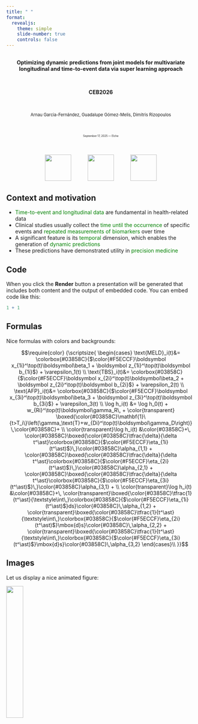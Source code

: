 ```yaml
---
title: " "
format:
  revealjs:
    theme: simple
    slide-number: true
    controls: false
---
```


## <!-- This creates a slide without a visible heading -->

::: {style="text-align: center;"}
[Optimizing dynamic predictions from joint models for multivariate longitudinal and time-to-event data via super learning approach]{style="font-size: 100%; font-weight: bold;"}

<br>

[CEB2026]{style="font-size: 100%; font-weight: bold;"}

<br>

[Arnau Garcia-Fernández, Guadalupe Gómez-Melis, Dimitris Rizopoulos]{style="font-size: 80%;"}

<br>

[September 17, 2025 --- Elche]{style="font-size: 50%;"}

<br>

<img src="images/Erasmus.png" style="height:70px; margin: 0 20px;"/> <img src="images/grbio.png" style="height:70px; margin: 0 20px;"/> <img src="images/upc.png" style="height:70px; margin: 0 20px;"/>
:::

## Context and motivation

-   [Time-to-event and longitudinal data]{style="color:green;"} are fundamental in health-related data
-   Clinical studies usually collect the [time until the occurrence]{style="color:green;"} of specific events and [repeated measurements of biomarkers]{style="color:green;"} over time
-   A significant feature is its [temporal]{style="color:green;"} dimension, which enables the generation of [dynamic predictions]{style="color:green;"}
-   These predictions have demonstrated utility in [precision medicine]{style="color:green;"}

## Code

When you click the **Render** button a presentation will be generated that includes both content and the output of embedded code. You can embed code like this:

```r
1 + 1
```

## Formulas

Nice formulas with colors and backgrounds:

$$\require{color}
{\scriptsize{
\begin{cases}
\text{MELD}_i(t)&= \colorbox{#03858C}{$\color{#F5ECCF}\boldsymbol x_{1i}^\top(t)\boldsymbol\beta_1 + \boldsymbol z_{1i}^\top(t)\boldsymbol b_{1i}$} + \varepsilon_1(t) \\
\text{TBS}_i(t)&= \colorbox{#03858C}{$\color{#F5ECCF}\boldsymbol x_{2i}^\top(t)\boldsymbol\beta_2 + \boldsymbol z_{2i}^\top(t)\boldsymbol b_{2i}$} + \varepsilon_2(t) \\
\text{AFP}_i(t)&= \colorbox{#03858C}{$\color{#F5ECCF}\boldsymbol x_{3i}^\top(t)\boldsymbol\beta_3 + \boldsymbol z_{3i}^\top(t)\boldsymbol b_{3i}$} + \varepsilon_3(t) \\
\log h_i(t) &= \log h_0(t) + w_{Ri}^\top(t)\boldsymbol\gamma_R\, + \color{transparent} \boxed{\color{#03858C}\mathbf{1}\{t>T_i\}\left(\gamma_\text{T}+w_{Di}^\top(t)\boldsymbol\gamma_D\right)} \,\color{#03858C}+ \\
\color{transparent}\log h_i(t) &\color{#03858C}+\, \color{#03858C}\boxed{\color{#03858C}\tfrac{\delta}{\delta t^\ast}\colorbox{#03858C}{$\color{#F5ECCF}\eta_{1i}(t^\ast)$}\,}\color{#03858C}\alpha_{1,1} + \color{#03858C}\boxed{\color{#03858C}\tfrac{\delta}{\delta t^\ast}\colorbox{#03858C}{$\color{#F5ECCF}\eta_{2i}(t^\ast)$}\,}\color{#03858C}\alpha_{2,1} + \color{#03858C}\boxed{\color{#03858C}\tfrac{\delta}{\delta t^\ast}\colorbox{#03858C}{$\color{#F5ECCF}\eta_{3i}(t^\ast)$}\,}\color{#03858C}\alpha_{3,1} + \\
\color{transparent}\log h_i(t) &\color{#03858C}+\, \color{transparent}\boxed{\color{#03858C}\tfrac{1}{t^\ast}{\textstyle\int\,}\colorbox{#03858C}{$\color{#F5ECCF}\eta_{1i}(t^\ast)$}ds}\color{#03858C}\,\alpha_{1,2} + \color{transparent}\boxed{\color{#03858C}\tfrac{1}{t^\ast}{\textstyle\int\,}\colorbox{#03858C}{$\color{#F5ECCF}\eta_{2i}(t^\ast)$}\mbox{d}s}\color{#03858C}\,\alpha_{2,2} + \color{transparent}\boxed{\color{#03858C}\tfrac{1}{t^\ast}{\textstyle\int\,}\colorbox{#03858C}{$\color{#F5ECCF}\eta_{3i}(t^\ast)$}\mbox{d}s}\color{#03858C}\,\alpha_{3,2}
\end{cases}\\
}}$$

## Images

Let us display a nice animated figure:

![](images/JMBayes2-logo-no-background.gif){width="30%"}
